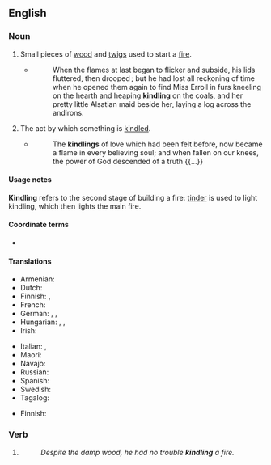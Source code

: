 ==English==
{{wikipedia|Firelighting}}

===Noun===
{{en-noun|~}}

# Small pieces of [[wood]] and [[twigs]] used to start a [[fire]].
#: {{ux|en|Go and collect some '''kindling'''.}}
#* {{RQ:Chmbrs YngrSt|III}}
#*: When the flames at last began to flicker and subside, his lids fluttered, then drooped ; but he had lost all reckoning of time when he opened them again to find Miss Erroll in furs kneeling on the hearth and heaping '''kindling''' on the coals, and her pretty little Alsatian maid beside her, laying a log across the andirons.
# The act by which something is [[kindle]]d.
#* {{w|Hester Rogers}}
#*: The '''kindlings''' of love which had been felt before, now became a flame in every believing soul; and when fallen on our knees, the power of God descended of a truth {{...}}

====Usage notes====
'''Kindling''' refers to the second stage of building a fire: [[tinder]] is used to light kindling, which then lights the main fire.

====Coordinate terms====
* {{l|en|tinder}}

====Translations====
{{trans-top|pieces of wood and twigs used to start a fire}}
* Armenian: {{t+|hy|կպչան|sc=Armn}}
* Dutch: {{t+|nl|aanmaakhout}}
* Finnish: {{t+|fi|sytyke}}, {{t|fi|syttöpuut|p}}
* French: {{t+|fr|petit bois|m}}
* German: {{t|de|Anmachholz|n}}, {{t|de|Anzündholz|n}}, {{t+|de|Kleinholz|n}}
* Hungarian: {{t+|hu|gyújtós}}, {{t+|hu|aprófa}}, {{t+|hu|alágyújtós}}
* Irish: {{t|ga|brosna|m}}
{{trans-mid}}
* Italian: {{t+|it|esca|f}}, {{t+|it|accelerante|m}}
* Maori: {{t|mi|toutou}}
* Navajo: {{t|nv|chizh}}
* Russian: {{t+|ru|растопка|f}}
* Spanish: {{t+|es|astillas|f-p}}
* Swedish: {{t|sv|tändved|c}}
* Tagalog: {{t|tl|panduop}}
{{trans-bottom}}

{{trans-top|act}}
* Finnish: {{t+|fi|sytytys}}
{{trans-mid}}
{{trans-bottom}}

===Verb===
{{head|en|present participle}}

# {{present participle of|kindle|lang=en|nocat=1}}
#: ''Despite the damp wood, he had no trouble '''kindling''' a fire.''